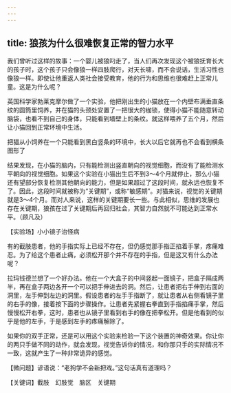 ```yaml
---
---
---
```

title: 狼孩为什么很难恢复正常的智力水平
---




我们曾听过这样的故事：一个婴儿被狼叼走了，当人们再次发现这个被狼抚育长大的孩子时，这个孩子只会像狼一样四肢爬行，对天长啸，而不会说话，生活习性也像狼一样。即使让他重返人类社会接受教育，他的行为和思维也很难赶上正常儿童。这是为什么呢？

英国科学家勃莱克摩尔做了一个实验，他把刚出生的小猫放在一个内壁布满垂直条纹的圆筒里饲养，并在猫的头颈处安置了一把很大的枷锁，使得小猫不能随意转动脑袋，也看不到自己的身体，只能看到墙壁上的条纹。就这样喂养了五个月，然后让小猫回到正常环境中生活。

把猫从小饲养在一个只能看到黑白竖条的环境中，长大以后它就再也不会看到横条图形了



结果发现，在小猫的脑内，只有能检测出竖直朝向的视觉细胞，而没有了能检测水平朝向的视觉细胞。如果这个实验在小猫出生后不到3～4个月就停止，那么小猫还有望部分恢复检测其他朝向的能力，但是如果超过了这段时间，就永远也恢复不了。因此，这段时间就被称为“关键期”，或称“敏感期”。对猫来说，视觉的关键期就是3～4个月。而对人来说，这样的关键期要长一些。与此相似，思维的发展也存在关键期，狼孩在过了关键期后再回归社会，其智力自然就不可能达到正常水平。（顾凡及）





【实验场】小小镜子治怪病

有的截肢患者，他的手指实际上已经不存在，但仍感觉那手指正掐着手掌，疼痛难忍。为了给这个患者止痛，必须松开那个并不存在的手指，但是这又有什么办法呢？

拉玛钱德兰想了一个好办法。他在一个大盒子的中间竖起一面镜子，把盒子隔成两半，再在盒子两边各开一个可以把手伸进去的洞。然后，让患者把右手伸到右面的洞里，左手伸到左边的洞里。假设患者的左手手指断了，就让患者从右侧看镜子里的右手的像，接着按下面的步骤操作。让患者先紧握右拳直到手指掐痛手掌，然后慢慢松开右拳，这时，患者也从镜子里看到右手的像在把拳松开。但是他看到的似乎是他的左手，于是感到左手的疼痛解除了。

如果你的双手正常，还是可以用这个实验来检验一下这个装置的神奇效果。你让你的两只手做不同的动作，就会发现，视觉告诉你的情况，和你那只手的实际情况不一致，这就产生了一种非常诡异的感觉。

【微问题】谚语说：“老狗学不会新把戏。”这句话真有道理吗？

【关键词】截肢　幻肢觉　脑区　关键期